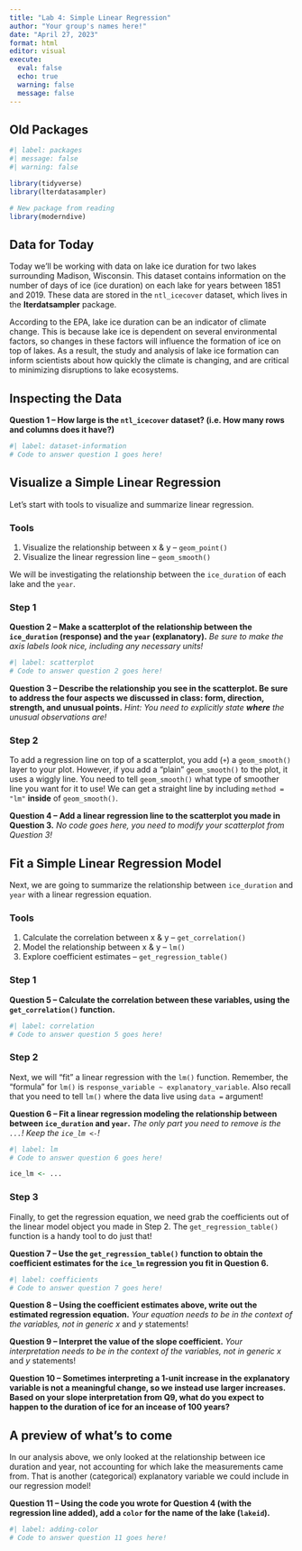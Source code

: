 ```yaml
---
title: "Lab 4: Simple Linear Regression"
author: "Your group's names here!"
date: "April 27, 2023"
format: html
editor: visual
execute: 
  eval: false
  echo: true
  warning: false
  message: false
---
```


## Old Packages

```r
#| label: packages
#| message: false
#| warning: false

library(tidyverse)
library(lterdatasampler)

# New package from reading
library(moderndive)
```

## Data for Today

Today we'll be working with data on lake ice duration for two lakes surrounding Madison, Wisconsin. This dataset contains information on the number of days of ice (ice duration) on each lake for years between 1851 and 2019. These data are stored in the `ntl_icecover` dataset, which lives in the **lterdatsampler** package.

According to the EPA, lake ice duration can be an indicator of climate change. This is because lake ice is dependent on several environmental factors, so changes in these factors will influence the formation of ice on top of lakes. As a result, the study and analysis of lake ice formation can inform scientists about how quickly the climate is changing, and are critical to minimizing disruptions to lake ecosystems.

## Inspecting the Data

**Question 1 -- How large is the `ntl_icecover` dataset? (i.e. How many rows and columns does it have?)**

```r
#| label: dataset-information
# Code to answer question 1 goes here!


```

## Visualize a Simple Linear Regression

Let's start with tools to visualize and summarize linear regression.

### Tools

1.  Visualize the relationship between x & y -- `geom_point()`
2.  Visualize the linear regression line -- `geom_smooth()`

We will be investigating the relationship between the `ice_duration` of each lake and the `year`.

### Step 1

**Question 2 -- Make a scatterplot of the relationship between the `ice_duration` (response) and the `year` (explanatory).** *Be sure to make the axis labels look nice, including any necessary units!*

```r
#| label: scatterplot
# Code to answer question 2 goes here!


```

**Question 3 -- Describe the relationship you see in the scatterplot. Be sure to address the four aspects we discussed in class: form, direction, strength, and unusual points.** *Hint: You need to explicitly state **where** the unusual observations are!*

### Step 2

To add a regression line on top of a scatterplot, you add (`+`) a `geom_smooth()` layer to your plot. However, if you add a "plain" `geom_smooth()` to the plot, it uses a wiggly line. You need to tell `geom_smooth()` what type of smoother line you want for it to use! We can get a straight line by including `method = "lm"` **inside** of `geom_smooth()`.

**Question 4 -- Add a linear regression line to the scatterplot you made in Question 3.** *No code goes here, you need to modify your scatterplot from Question 3!*

## Fit a Simple Linear Regression Model

Next, we are going to summarize the relationship between `ice_duration` and `year` with a linear regression equation.

### Tools

1.  Calculate the correlation between x & y -- `get_correlation()`
2.  Model the relationship between x & y -- `lm()`
3.  Explore coefficient estimates -- `get_regression_table()`

### Step 1

**Question 5 -- Calculate the correlation between these variables, using the `get_correlation()` function.**

```r
#| label: correlation
# Code to answer question 5 goes here!


```

### Step 2

Next, we will "fit" a linear regression with the `lm()` function. Remember, the "formula" for `lm()` is `response_variable ~ explanatory_variable`. Also recall that you need to tell `lm()` where the data live using `data =` argument!

**Question 6 -- Fit a linear regression modeling the relationship between between `ice_duration` and `year`.** *The only part you need to remove is the `...`! Keep the `ice_lm <-`!*

```r
#| label: lm
# Code to answer question 6 goes here!

ice_lm <- ...
```

### Step 3

Finally, to get the regression equation, we need grab the coefficients out of the linear model object you made in Step 2. The `get_regression_table()` function is a handy tool to do just that!

**Question 7 -- Use the `get_regression_table()` function to obtain the coefficient estimates for the `ice_lm` regression you fit in Question 6.**

```r
#| label: coefficients
# Code to answer question 7 goes here!


```

**Question 8 -- Using the coefficient estimates above, write out the estimated regression equation.** *Your equation needs to be in the context of the variables, not in generic* $x$ and $y$ statements!

**Question 9 -- Interpret the value of the slope coefficient.** *Your interpretation needs to be in the context of the variables, not in generic* $x$ and $y$ statements!

**Question 10 -- Sometimes interpreting a 1-unit increase in the explanatory variable is not a meaningful change, so we instead use larger increases. Based on your slope interpretation from Q9, what do you expect to happen to the duration of ice for an incease of 100 years?**

## A preview of what's to come

In our analysis above, we only looked at the relationship between ice duration and year, not accounting for which lake the measurements came from. That is another (categorical) explanatory variable we could include in our regression model!

**Question 11 -- Using the code you wrote for Question 4 (with the regression line added), add a `color` for the name of the lake (`lakeid`).**

```r
#| label: adding-color
# Code to answer question 11 goes here!

```
